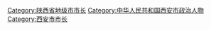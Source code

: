[[Category:陕西省地级市市长|Category:陕西省地级市市长]]
[[Category:中华人民共和国西安市政治人物|Category:中华人民共和国西安市政治人物]]
[[Category:西安市市长|Category:西安市市长]]